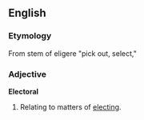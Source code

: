 ==English==
===Etymology===
From stem of eligere "pick out, select,"

===Adjective===
'''Electoral'''
# Relating to matters of [[elect|electing]].